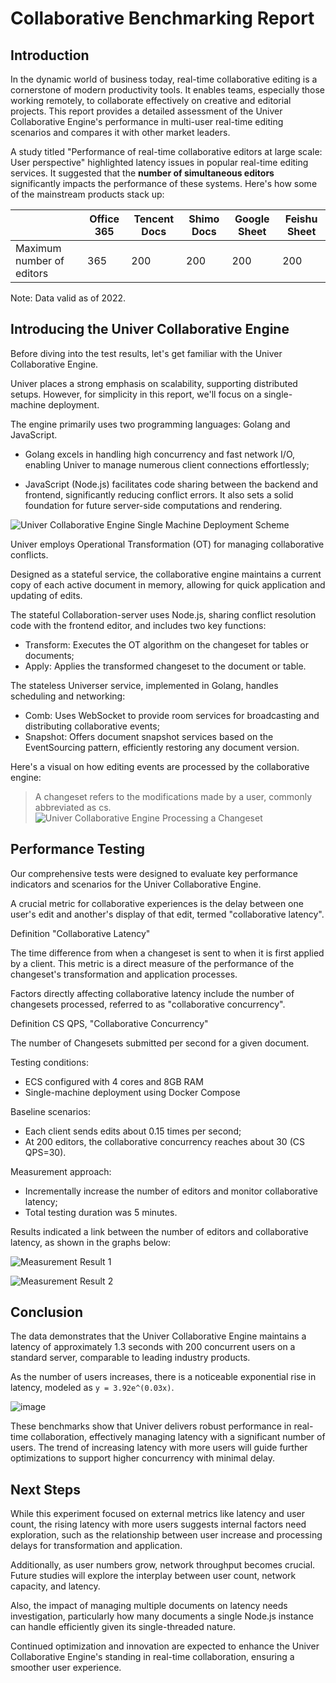 
# Collaborative Benchmarking Report

## Introduction

In the dynamic world of business today, real-time collaborative editing is a cornerstone of modern productivity tools. It enables teams, especially those working remotely, to collaborate effectively on creative and editorial projects. This report provides a detailed assessment of the Univer Collaborative Engine's performance in multi-user real-time editing scenarios and compares it with other market leaders.

A study titled "Performance of real-time collaborative editors at large scale: User perspective" highlighted latency issues in popular real-time editing services. It suggested that the **number of simultaneous editors** significantly impacts the performance of these systems. Here's how some of the mainstream products stack up:

|                  | Office 365 | Tencent Docs | Shimo Docs | Google Sheet | Feishu Sheet |
|------------------|------------|----------|----------|--------------|----------|
| Maximum number of editors | 365        | 200      | 200      | 200          | 200      |

Note: Data valid as of 2022.

## Introducing the Univer Collaborative Engine

Before diving into the test results, let's get familiar with the Univer Collaborative Engine.

Univer places a strong emphasis on scalability, supporting distributed setups. However, for simplicity in this report, we'll focus on a single-machine deployment.

The engine primarily uses two programming languages: Golang and JavaScript.

- Golang excels in handling high concurrency and fast network I/O, enabling Univer to manage numerous client connections effortlessly;

- JavaScript (Node.js) facilitates code sharing between the backend and frontend, significantly reducing conflict errors. It also sets a solid foundation for future server-side computations and rendering.

![Univer Collaborative Engine Single Machine Deployment Scheme](./collaborative-benchmark/image1.png)

Univer employs Operational Transformation (OT) for managing collaborative conflicts.

Designed as a stateful service, the collaborative engine maintains a current copy of each active document in memory, allowing for quick application and updating of edits.

The stateful Collaboration-server uses Node.js, sharing conflict resolution code with the frontend editor, and includes two key functions:

- Transform: Executes the OT algorithm on the changeset for tables or documents;
- Apply: Applies the transformed changeset to the document or table.

The stateless Universer service, implemented in Golang, handles scheduling and networking:

- Comb: Uses WebSocket to provide room services for broadcasting and distributing collaborative events;
- Snapshot: Offers document snapshot services based on the EventSourcing pattern, efficiently restoring any document version.

Here's a visual on how editing events are processed by the collaborative engine:

> A changeset refers to the modifications made by a user, commonly abbreviated as cs.
![Univer Collaborative Engine Processing a Changeset](./collaborative-benchmark/image2.png)

## Performance Testing

Our comprehensive tests were designed to evaluate key performance indicators and scenarios for the Univer Collaborative Engine.

A crucial metric for collaborative experiences is the delay between one user's edit and another's display of that edit, termed "collaborative latency".

<Callout emoji="⏰">
  Definition "Collaborative Latency"

  The time difference from when a changeset is sent to when it is first applied by a client.
  This metric is a direct measure of the performance of the changeset's transformation and application processes.
</Callout>

Factors directly affecting collaborative latency include the number of changesets processed, referred to as "collaborative concurrency".

<Callout emoji="🚀">
  Definition CS QPS, "Collaborative Concurrency"

  The number of Changesets submitted per second for a given document.
</Callout>

Testing conditions:

- ECS configured with 4 cores and 8GB RAM
- Single-machine deployment using Docker Compose

Baseline scenarios:

- Each client sends edits about 0.15 times per second;
- At 200 editors, the collaborative concurrency reaches about 30 (CS QPS=30).

Measurement approach:

- Incrementally increase the number of editors and monitor collaborative latency;
- Total testing duration was 5 minutes.

Results indicated a link between the number of editors and collaborative latency, as shown in the graphs below:

![Measurement Result 1](./collaborative-benchmark/image3.png)

![Measurement Result 2](./collaborative-benchmark/image4.png)

## Conclusion

The data demonstrates that the Univer Collaborative Engine maintains a latency of approximately 1.3 seconds with 200 concurrent users on a standard server, comparable to leading industry products.

As the number of users increases, there is a noticeable exponential rise in latency, modeled as `y = 3.92e^(0.03x)`.

![image](./collaborative-benchmark/image5.png)

These benchmarks show that Univer delivers robust performance in real-time collaboration, effectively managing latency with a significant number of users. The trend of increasing latency with more users will guide further optimizations to support higher concurrency with minimal delay.

## Next Steps

While this experiment focused on external metrics like latency and user count, the rising latency with more users suggests internal factors need exploration, such as the relationship between user increase and processing delays for transformation and application.

Additionally, as user numbers grow, network throughput becomes crucial. Future studies will explore the interplay between user count, network capacity, and latency.

Also, the impact of managing multiple documents on latency needs investigation, particularly how many documents a single Node.js instance can handle efficiently given its single-threaded nature.

Continued optimization and innovation are expected to enhance the Univer Collaborative Engine's standing in real-time collaboration, ensuring a smoother user experience.
